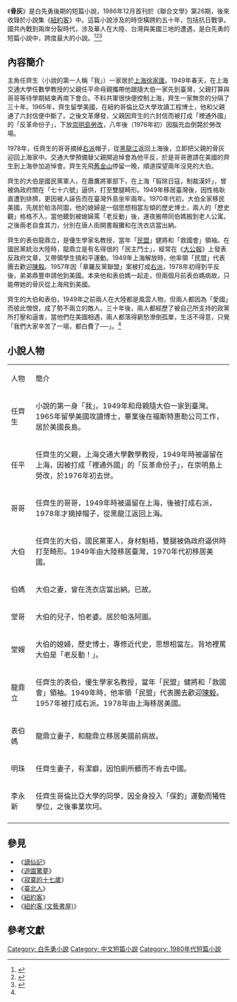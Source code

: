 《'''骨灰'''》是白先勇後期的短篇小說，1986年12月首刊於《聯合文學》第26期，後來收錄於小說集《[[紐約客_(小說集)|紐約客]]》中。這篇小說涉及的時空橫跨約五十年，包括抗日戰爭，國共內戰到兩岸分裂時代，涉及華人在大陸、台灣與美國三地的遭遇，是白先勇的短篇小說中，跨度最大的小說。<ref>{{cite web |title=紐約客|author=白先勇 |publisher=爾雅出版社 |date=2007-07 |ISBN=9789576394485 }}</ref><ref name="wu">{{cite web |title=對時代及文化的控訴──論白先勇新作《骨灰》（代序） |author=胡菊人 |url=https://www.cp1897.com.hk/product_info.php?BookId=9622880460 }}</ref><ref>{{cite web |title=家國之間：白先勇的歷史書寫 |author=翟志成 |url=https://www.cuhk.edu.hk/ics/21c/media/articles/c169-201805008.pdf |publisher=香港中文大學 |access-date=2021-03-26 |archive-date=2018-11-25 |archive-url=https://web.archive.org/web/20181125203205/http://www.cuhk.edu.hk/ics/21c/media/articles/c169-201805008.pdf |dead-url=no }}</ref>

==內容簡介==
主角任齊生（小說的第一人稱「我」）一家居於[[上海|上海]][[徐家匯|徐家匯]]。1949年春天，在上海交通大學任數學教授的父親任平命母親攜帶他跟隨大伯一家先到臺灣，父親打算與哥哥等待學期結束再南下會合。不料共軍很快便控制上海，齊生一家無奈的分隔了三十年。1965年，齊生留學美國，在紐約哥倫比亞大學攻讀工程博士，他和父親通了六封信便中斷了。之後文革爆發，父親因齊生的六封信而被打成「裡通外國」的「反革命份子」，下放[[崇明島|崇明島]][[勞改|勞改]]，八年後（1976年初）因腦充血倒斃於勞改場。

1978年，任齊生的哥哥摘掉[[右派|右派]]帽子，從[[黑龍江|黑龍江]]返回上海後，立即把父親的骨灰迎回上海家中。交通大學預備替父親開追悼會為他平反，於是哥哥邀請在美國的齊生到上海參加追悼會。齊生先飛[[舊金山|舊金山]]停留一晚，順道探望兩年沒見的大伯。

齊生的大伯是國民黨軍人，在蕭鷹將軍部下，在上海「翦除日寇，制裁漢奸」，曾被偽政府關在「七十六號」逼供，打至雙腿畸形。1949年移居臺灣後，因性格耿直遭到排擠，更因被人誣告而在臺灣外島坐牢兩年。1970年代初，大伯全家移民美國，先居於帕洛阿圖，他的媳婦是一個思想相當左傾的歷史博士，兩人的「歷史觀」格格不入，當他聽到被媳婦罵「老反動」後，連夜搬帶同伯媽搬到老人公寓。之後兩老自食其力，分別在唐人街開書報攤和在洗衣店當出納。

齊生的表伯龍鼎立，是優生學家名教授，當年「[[民盟|民盟]]」健將和「救國會」領袖。在國民黨統治大陸時，龍鼎立是有名得很的「民主鬥士」，經常在《[[大公報|大公報]]》上發表反政府文章，又帶領學生搞和平運動。1949年上海解放時，他率領「民盟」代表團去歡迎[[陳毅|陳毅]]。1957年因「章羅反黨聯盟」案被打成[[右派|右派]]，1978年初得到平反後，弟弟鼎豐申請他到美國。本來他和表伯媽一起走，但兩個月前表伯媽病故，只能帶她的骨灰從上海飛到美國。

齊生的大伯和表伯，1949年之前兩人在大陸都是風雲人物，但兩人都因為「愛國」而彼此憎恨，成了勢不兩立的敵人。三十年後，兩人都經歷了被自己所支持的政黨所打壓和逼害，當他們在美國相遇，兩人都落得窮愁潦倒孤單，生活不得意，只覺「我們大家辛苦了一場，都白費了──」。<ref name="wu"/>

==小說人物==
{|class="wikitable" width="90%"
|- style="background:cornflowerblue; color:white" align=center
|style="width:10%"|人物
|style="width:80%"|簡介
|-
| 任齊生 || 小說的第一身「我」。1949年和母親隨大伯一家到臺灣。1965年留學美國攻讀博士，畢業後在福斯特惠勒公司工作，居於美國長島。
|-
| 任平 || 任齊生的父親，上海交通大學數學教授，1949年時被逼留在上海，因被打成「裡通外國」的「反革命份子」，在崇明島上勞改，於1976年初去世。
|-
| 哥哥 || 任齊生的哥哥，1949年時被逼留在上海，後被打成右派，1978年才摘掉帽子，從黑龍江返回上海。
|-
| 大伯 || 任齊生的大伯，國民黨軍人，身材魁梧，雙腿被偽政府逼供時打至畸形。1949年由大陸移居臺灣，1970年代初移居美國。
|-
| 伯媽 || 大伯之妻，曾在洗衣店當出納。已故。
|-
| 堂哥 || 大伯的兒子，怕老婆。居於帕洛阿圖。
|-
| 堂嫂 || 大伯的媳婦，歷史博士，專修近代史，思想相當左。背地裡罵大伯是「老反動！」。
|-
| 龍鼎立 || 任齊生的表伯，優生學家名教授，當年「民盟」健將和「救國會」領袖。1949年時，他率領「民盟」代表團去歡迎[[陳毅|陳毅]]。1957年被打成右派。1978年由上海移居美國。
|-
| 表伯媽 || 龍鼎立妻子，和龍鼎立移居美國前病故。
|-
| 明珠 || 任齊生妻子，有潔癖，因怕廁所髒而不肯去中國。
|-
| 李永新 || 任齊生哥倫比亞大學的同學，因全身投入「保釣」運動而犧牲學位，之後事業坎坷。
|-
|}

== 參見 ==
*《[[謫仙記_(小說集)|謫仙記]]》
*《[[遊園驚夢_(小說集)|遊園驚夢]]》
*《[[寂寞的十七歲_(小說集)|寂寞的十七歲]]》
*《[[臺北人|臺北人]]》
*《[[紐約客_(小說集)|紐約客]]》
*《[[紐約客_(文藝書屋)|紐約客 (文藝書屋)]]》

==參考文獻==
{{reflist}}

[[Category:_白先勇小說|Category: 白先勇小說]]
[[Category:_中文短篇小說|Category: 中文短篇小說]]
[[Category:_1980年代短篇小說|Category: 1980年代短篇小說]]